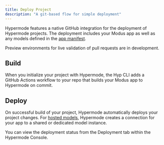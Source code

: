 ```yaml
---
title: Deploy Project
description: "A git-based flow for simple deployment"
---
```


Hypermode features a native GitHub integration for the deployment of Hypermode projects. The
deployment includes your Modus app as well as any models defined in the
[app manifest](/modus/app-manifest).

<Note>
  Preview environments for live validation of pull requests are in development.
</Note>

## Build

When you initialize your project with Hypermode, the Hyp CLI adds a GitHub Actions workflow to your
repo that builds your Modus app to Hypermode on commit.

## Deploy

On successful build of your project, Hypermode automatically deploys your project changes. For
[hosted models](/hosted-models), Hypermode creates a connection for your app to a shared or
dedicated model instance.

You can view the deployment status from the Deployment tab within the Hypermode Console.
